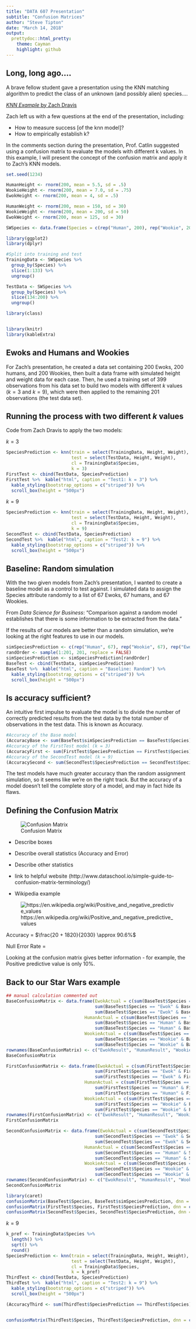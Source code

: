 ---
title: "DATA 607 Presentation"
subtitle: "Confusion Matrices"
author: "Steve Tipton"
date: "March 14, 2018"
output:
  prettydoc::html_pretty:
    theme: Cayman
    highlight: github
---

## Long, long ago....

A brave fellow student gave a presentation using the KNN matching algorithm to predict the class of an unknown (and possibly alien) species....

[*KNN Example* by Zach Dravis](http://rpubs.com/zdravis/368000)

Zach left us with a few questions at the end of the presentation, including:

* How to measure success [of the knn model]?
* How to empirically establish k?

In the comments section during the presentation, Prof. Catlin suggested using a confusion matrix to evaluate the models with different k values.  In this example, I will present the concept of the confusion matrix and apply it to Zach's KNN models.

```{r, echo = FALSE, warning = FALSE, message = FALSE}
set.seed(1234)

HumanHeight <- rnorm(200, mean = 5.5, sd = .5)
WookieHeight <- rnorm(200, mean = 7.0, sd = .75)
EwokHeight <- rnorm(200, mean = 4, sd = .5)

HumanWeight <- rnorm(200, mean = 150, sd = 30)
WookieWeight <- rnorm(200, mean = 200, sd = 50)
EwokWeight <- rnorm(200, mean = 125, sd = 30)

SWSpecies <- data.frame(Species = c(rep("Human", 200), rep("Wookie", 200), rep("Ewok", 200)), Height = c(HumanHeight, WookieHeight, EwokHeight), Weight = c(HumanWeight, WookieWeight, EwokWeight))

library(ggplot2)
library(dplyr)

#Split into training and test
TrainingData <- SWSpecies %>%
  group_by(Species) %>%
  slice(1:133) %>%
  ungroup()

TestData <- SWSpecies %>%
  group_by(Species) %>%
  slice(134:200) %>%
  ungroup()

library(class)


library(knitr)
library(kableExtra)
```

## Ewoks and Humans and Wookies

For Zach's presentation, he created a data set containing 200 Ewoks, 200 humans, and 200 Wookies, then built a data frame with simulated height and weight data for each case.  Then, he used a training set of 399 observations from his data set to build two models with different $k$ values ($k=3$ and $k=9$), which were then applied to the remaining 201 observations (the test data set).

## Running the process with two different $k$ values

Code from Zach Dravis to apply the two models:

$k=3$

```{r}
SpeciesPrediction <- knn(train = select(TrainingData, Height, Weight), 
                         test = select(TestData, Height, Weight), 
                         cl = TrainingData$Species, 
                         k = 3)
FirstTest <- cbind(TestData, SpeciesPrediction)
FirstTest %>%  kable("html", caption = "Test1: k = 3") %>%
  kable_styling(bootstrap_options = c("striped")) %>%
  scroll_box(height = "500px")
```

$k=9$

```{r}
SpeciesPrediction <- knn(train = select(TrainingData, Height, Weight), 
                         test = select(TestData, Height, Weight), 
                         cl = TrainingData$Species, 
                         k = 9)
SecondTest <- cbind(TestData, SpeciesPrediction)
SecondTest %>%  kable("html", caption = "Test2: k = 9") %>%
  kable_styling(bootstrap_options = c("striped")) %>%
  scroll_box(height = "500px")
```

## Baseline: Random simulation

With the two given models from Zach's presentation, I wanted to create a baseline model as a control to test against.  I simulated data to assign the Species attribute randomly to a list of 67 Ewoks, 67 humans, and 67 Wookies.

From *Data Science for Business*: "Comparison against a random model establishes that there is some information to be extracted from the data."

If the results of our models are better than a random simulation, we're looking at the right features to use in our models.

```{r}
simSpeciesPrediction <- c(rep("Human", 67), rep("Wookie", 67), rep("Ewok", 67))
randOrder <- sample(1:201, 201, replace = FALSE)
simSpeciesPrediction <- simSpeciesPrediction[randOrder]
BaseTest <- cbind(TestData, simSpeciesPrediction)
BaseTest %>%  kable("html", caption = "Baseline: Random") %>%
  kable_styling(bootstrap_options = c("striped")) %>%
  scroll_box(height = "500px")
```

## Is accuracy sufficient?

An intuitive first impulse to evaluate the model is to divide the number of correctly predicted results from the test data by the total number of observations in the test data.  This is known as Accuracy.

```{r}
#Accuracy of the Base model
(AccuracyBase <- sum(BaseTest$simSpeciesPrediction == BaseTest$Species)/length(BaseTest$simSpeciesPrediction))
#Accuracy of the FirstTest model (k = 3)
(AccuracyFirst <- sum(FirstTest$SpeciesPrediction == FirstTest$Species)/length(FirstTest$SpeciesPrediction))
#Accuracy of the SecondTest model (k = 9)
(AccuracySecond <- sum(SecondTest$SpeciesPrediction == SecondTest$Species)/length(SecondTest$SpeciesPrediction))
```

The test models have much greater accuracy than the random assignment simulation, so it seems like we're on the right track.  But the accuracy of a model doesn't tell the complete story of a model, and may in fact hide its flaws.

## Defining the Confusion Matrix

![Confusion Matrix](ConfusionMatrix.png)

* Describe boxes
* Describe overall statistics (Accuracy and Error)
* Describe other statistics
* link to helpful website (http://www.dataschool.io/simple-guide-to-confusion-matrix-terminology/)

* Wikipedia example

![https://en.wikipedia.org/wiki/Positive_and_negative_predictive_values](wikiexample.png)

Accuracy = $\frac{20 + 1820}{2030} \approx 90.6%$

Null Error Rate = 

Looking at the confusion matrix gives better information - for example, the Positive predictive value is only 10%.

## Back to our Star Wars example

```{r, echo = FALSE, eval = FALSE, message = FALSE, warning = FALSE}
## manual calculation commented out
BaseConfusionMatrix <- data.frame(EwokActual = c(sum(BaseTest$Species == "Ewok" & BaseTest$simSpeciesPrediction == "Ewok"),
                                  sum(BaseTest$Species == "Ewok" & BaseTest$simSpeciesPrediction == "Human"),
                                  sum(BaseTest$Species == "Ewok" & BaseTest$simSpeciesPrediction == "Wookie")),
                              HumanActual = c(sum(BaseTest$Species == "Human" & BaseTest$simSpeciesPrediction == "Ewok"),
                                  sum(BaseTest$Species == "Human" & BaseTest$simSpeciesPrediction == "Human"),
                                  sum(BaseTest$Species == "Human" & BaseTest$simSpeciesPrediction == "Wookie")),
                              WookieActual = c(sum(BaseTest$Species == "Wookie" & BaseTest$simSpeciesPrediction == "Ewok"),
                                  sum(BaseTest$Species == "Wookie" & BaseTest$simSpeciesPrediction == "Human"),
                                  sum(BaseTest$Species == "Wookie" & BaseTest$simSpeciesPrediction == "Wookie")))
rownames(BaseConfusionMatrix) <- c("EwokResult", "HumanResult", "WookieResult")
BaseConfusionMatrix

FirstConfusionMatrix <- data.frame(EwokActual = c(sum(FirstTest$Species == "Ewok" & FirstTest$SpeciesPrediction == "Ewok"),
                                  sum(FirstTest$Species == "Ewok" & FirstTest$SpeciesPrediction == "Human"),
                                  sum(FirstTest$Species == "Ewok" & FirstTest$SpeciesPrediction == "Wookie")),
                              HumanActual = c(sum(FirstTest$Species == "Human" & FirstTest$SpeciesPrediction == "Ewok"),
                                  sum(FirstTest$Species == "Human" & FirstTest$SpeciesPrediction == "Human"),
                                  sum(FirstTest$Species == "Human" & FirstTest$SpeciesPrediction == "Wookie")),
                              WookieActual = c(sum(FirstTest$Species == "Wookie" & FirstTest$SpeciesPrediction == "Ewok"),
                                  sum(FirstTest$Species == "Wookie" & FirstTest$SpeciesPrediction == "Human"),
                                  sum(FirstTest$Species == "Wookie" & FirstTest$SpeciesPrediction == "Wookie")))
rownames(FirstConfusionMatrix) <- c("EwokResult", "HumanResult", "WookieResult")
FirstConfusionMatrix

SecondConfusionMatrix <- data.frame(EwokActual = c(sum(SecondTest$Species == "Ewok" & SecondTest$SpeciesPrediction == "Ewok"),
                                  sum(SecondTest$Species == "Ewok" & SecondTest$SpeciesPrediction == "Human"),
                                  sum(SecondTest$Species == "Ewok" & SecondTest$SpeciesPrediction == "Wookie")),
                              HumanActual = c(sum(SecondTest$Species == "Human" & SecondTest$SpeciesPrediction == "Ewok"),
                                  sum(SecondTest$Species == "Human" & SecondTest$SpeciesPrediction == "Human"),
                                  sum(SecondTest$Species == "Human" & SecondTest$SpeciesPrediction == "Wookie")),
                              WookieActual = c(sum(SecondTest$Species == "Wookie" & SecondTest$SpeciesPrediction == "Ewok"),
                                  sum(SecondTest$Species == "Wookie" & SecondTest$SpeciesPrediction == "Human"),
                                  sum(SecondTest$Species == "Wookie" & SecondTest$SpeciesPrediction == "Wookie")))
rownames(SecondConfusionMatrix) <- c("EwokResult", "HumanResult", "WookieResult")
SecondConfusionMatrix
```

```{r}
library(caret)
confusionMatrix(BaseTest$Species, BaseTest$simSpeciesPrediction, dnn = c("Prediction", "Actual"))
confusionMatrix(FirstTest$Species, FirstTest$SpeciesPrediction, dnn = c("Prediction", "Actual"))
confusionMatrix(SecondTest$Species, SecondTest$SpeciesPrediction, dnn = c("Prediction", "Actual"))
```

$k=9$

```{r}
k_pref <- TrainingData$Species %>%
  length() %>%
  sqrt() %>%
  round()
SpeciesPrediction <- knn(train = select(TrainingData, Height, Weight), 
                         test = select(TestData, Height, Weight), 
                         cl = TrainingData$Species, 
                         k = k_pref)
ThirdTest <- cbind(TestData, SpeciesPrediction)
ThirdTest %>%  kable("html", caption = "Test2: k = 9") %>%
  kable_styling(bootstrap_options = c("striped")) %>%
  scroll_box(height = "500px")

(AccuracyThird <- sum(ThirdTest$SpeciesPrediction == ThirdTest$Species)/length(ThirdTest$SpeciesPrediction))


confusionMatrix(ThirdTest$Species, ThirdTest$SpeciesPrediction, dnn = c("Prediction", "Actual"))
```

